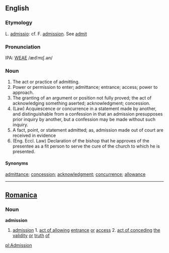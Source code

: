 ==English==
===Etymology===
L. [[admissio]]: cf. F. [[admission]]. See  [[admit]]

===Pronunciation===
IPA: [[WEAE]] /ædˈmɪʃ.ən/

===Noun===
#The act or practice of admitting.
#Power or permission to enter; admittance; entrance; access; power to approach. 
# The granting of an argument or position not fully proved; the act of acknowledging something aserted; acknowledgment; concession.
#(Law) Acquiescence or concurrence in a statement made by another, and distinguishable from a confession in that an admission presupposes prior inquiry by another, but a confession may be made without such inquiry.
#A fact, point, or statement admitted; as, admission made  out of court are received in evidence
#(Eng. Eccl. Law) Declaration of the bishop that he approves of the presentee as a fit person to serve the  cure of the church to which he is presented.

====Synonyms====
[[admittance]]; [[concession]]; [[acknowledgment]]; [[concurrence]]; [[allowance]]
----

==[[Romanica]]==
===Noun===
<b>admission</b>
#[[admission]] 1. [[act of allowing]] [[entrance]] [[or]] [[access]] 2. [[act of conceding]] [[the]] [[validity]] [[or]] [[truth]] [[of]]

[[pl:Admission]]